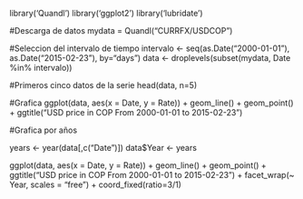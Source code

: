 library('Quandl')
library('ggplot2')
library('lubridate')

#Descarga de datos
mydata = Quandl("CURRFX/USDCOP")

#Seleccion del intervalo de tiempo
intervalo <- seq(as.Date("2000-01-01"), as.Date("2015-02-23"), by="days")
data <- droplevels(subset(mydata, Date %in% intervalo))

#Primeros cinco datos de la serie
head(data, n=5)

#Grafica
ggplot(data, aes(x = Date, y = Rate)) + geom_line() + geom_point() + ggtitle("USD price in COP \n From 2000-01-01 to 2015-02-23")

#Grafica por años

years <- year(data[,c("Date")])
data$Year <- years

ggplot(data, aes(x = Date, y = Rate)) + geom_line() + geom_point() + ggtitle("USD price in COP \n From 2000-01-01 to 2015-02-23") + facet_wrap(~ Year, scales = "free")  + coord_fixed(ratio=3/1)







